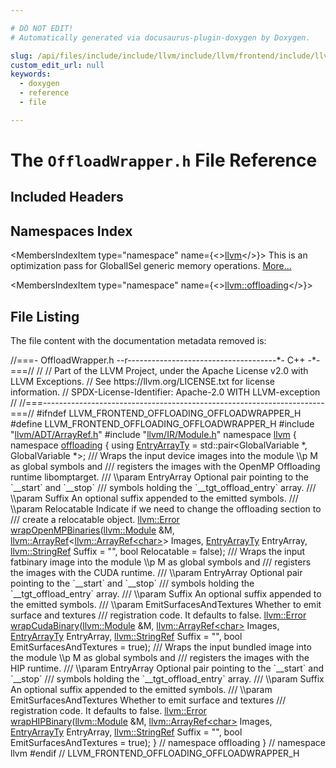 ```yaml
---

# DO NOT EDIT!
# Automatically generated via docusaurus-plugin-doxygen by Doxygen.

slug: /api/files/include/include/llvm/include/llvm/frontend/include/llvm/frontend/offloading/offloadwrapper-h
custom_edit_url: null
keywords:
  - doxygen
  - reference
  - file

---
```





# The `OffloadWrapper.h` File Reference

<DoxygenPage pluginConfig={pluginConfig}>



## Included Headers

<IncludesList>
<IncludesListItem
  filePath="llvm/ADT/ArrayRef.h"
  permalink="/docs/api/files/include/include/llvm/include/llvm/adt/arrayref-h"
  isLocal="true" />
<IncludesListItem
  filePath="llvm/IR/Module.h"
  permalink="/docs/api/files/include/include/llvm/include/llvm/ir/module-h"
  isLocal="true" />
</IncludesList>

## Namespaces Index

<MembersIndex>

<MembersIndexItem
  type="namespace"
  name={<><a href="/docs/api/namespaces/llvm">llvm</a></>}>
This is an optimization pass for GlobalISel generic memory operations. <a href="/docs/api/namespaces/llvm/#details">More...</a>
</MembersIndexItem>

<MembersIndexItem
  type="namespace"
  name={<><a href="/docs/api/namespaces/llvm/offloading">llvm::offloading</a></>}>
</MembersIndexItem>

</MembersIndex>


## File Listing

The file content with the documentation metadata removed is:

<ProgramListing>

<Link id="l00001" /><CodeLine lineNumber="1"><Highlight kind="comment">//===- OffloadWrapper.h --r-------------------------------------&#42;- C++ -&#42;-===//</Highlight><Highlight kind="normal"></Highlight></CodeLine>
<Link id="l00002" /><CodeLine lineNumber="2"><Highlight kind="normal"></Highlight><Highlight kind="comment">//</Highlight><Highlight kind="normal"></Highlight></CodeLine>
<Link id="l00003" /><CodeLine lineNumber="3"><Highlight kind="normal"></Highlight><Highlight kind="comment">// Part of the LLVM Project, under the Apache License v2.0 with LLVM Exceptions.</Highlight><Highlight kind="normal"></Highlight></CodeLine>
<Link id="l00004" /><CodeLine lineNumber="4"><Highlight kind="normal"></Highlight><Highlight kind="comment">// See https://llvm.org/LICENSE.txt for license information.</Highlight><Highlight kind="normal"></Highlight></CodeLine>
<Link id="l00005" /><CodeLine lineNumber="5"><Highlight kind="normal"></Highlight><Highlight kind="comment">// SPDX-License-Identifier: Apache-2.0 WITH LLVM-exception</Highlight><Highlight kind="normal"></Highlight></CodeLine>
<Link id="l00006" /><CodeLine lineNumber="6"><Highlight kind="normal"></Highlight><Highlight kind="comment">//</Highlight><Highlight kind="normal"></Highlight></CodeLine>
<Link id="l00007" /><CodeLine lineNumber="7"><Highlight kind="normal"></Highlight><Highlight kind="comment">//===----------------------------------------------------------------------===//</Highlight><Highlight kind="normal"></Highlight></CodeLine>
<Link id="l00008" /><CodeLine lineNumber="8"><Highlight kind="normal"></Highlight></CodeLine>
<Link id="l00009" /><CodeLine lineNumber="9"><Highlight kind="normal"></Highlight><Highlight kind="preprocessor">#ifndef LLVM&#95;FRONTEND&#95;OFFLOADING&#95;OFFLOADWRAPPER&#95;H</Highlight><Highlight kind="normal"></Highlight></CodeLine>
<Link id="l00010" /><CodeLine lineNumber="10"><Highlight kind="normal"></Highlight><Highlight kind="preprocessor">#define LLVM&#95;FRONTEND&#95;OFFLOADING&#95;OFFLOADWRAPPER&#95;H</Highlight><Highlight kind="normal"></Highlight></CodeLine>
<Link id="l00011" /><CodeLine lineNumber="11"><Highlight kind="normal"></Highlight></CodeLine>
<Link id="l00012" /><CodeLine lineNumber="12"><Highlight kind="normal"></Highlight><Highlight kind="preprocessor">#include &quot;<a href="/docs/api/files/include/include/llvm/include/llvm/adt/arrayref-h">llvm/ADT/ArrayRef.h</a>&quot;</Highlight><Highlight kind="normal"></Highlight></CodeLine>
<Link id="l00013" /><CodeLine lineNumber="13"><Highlight kind="normal"></Highlight><Highlight kind="preprocessor">#include &quot;<a href="/docs/api/files/include/include/llvm/include/llvm/ir/module-h">llvm/IR/Module.h</a>&quot;</Highlight><Highlight kind="normal"></Highlight></CodeLine>
<Link id="l00014" /><CodeLine lineNumber="14"><Highlight kind="normal"></Highlight></CodeLine>
<Link id="l00015" /><CodeLine lineNumber="15"><Highlight kind="normal"></Highlight><Highlight kind="keyword">namespace </Highlight><Highlight kind="normal"><a href="/docs/api/namespaces/llvm">llvm</a> &#123;</Highlight></CodeLine>
<Link id="l00016" /><CodeLine lineNumber="16" lineLink="/docs/api/namespaces/llvm/offloading"><Highlight kind="normal"></Highlight><Highlight kind="keyword">namespace </Highlight><Highlight kind="normal"><a href="/docs/api/namespaces/llvm/offloading">offloading</a> &#123;</Highlight></CodeLine>
<Link id="l00017" /><CodeLine lineNumber="17" lineLink="/docs/api/namespaces/llvm/offloading/#a8b583147c80ad356eeccb01b64688984"><Highlight kind="normal"></Highlight><Highlight kind="keyword">using </Highlight><Highlight kind="normal"><a href="/docs/api/namespaces/llvm/offloading/#a8b583147c80ad356eeccb01b64688984">EntryArrayTy</a> = std::pair&lt;GlobalVariable &#42;, GlobalVariable &#42;&gt;;</Highlight><Highlight kind="comment"></Highlight></CodeLine>
<Link id="l00018" /><CodeLine lineNumber="18"><Highlight kind="comment">/// Wraps the input device images into the module \\p M as global symbols and</Highlight></CodeLine>
<Link id="l00019" /><CodeLine lineNumber="19"><Highlight kind="comment">/// registers the images with the OpenMP Offloading runtime libomptarget.</Highlight></CodeLine>
<Link id="l00020" /><CodeLine lineNumber="20"><Highlight kind="comment">/// \\param EntryArray Optional pair pointing to the &#96;&#95;&#95;start&#96; and &#96;&#95;&#95;stop&#96;</Highlight></CodeLine>
<Link id="l00021" /><CodeLine lineNumber="21"><Highlight kind="comment">/// symbols holding the &#96;&#95;&#95;tgt&#95;offload&#95;entry&#96; array.</Highlight></CodeLine>
<Link id="l00022" /><CodeLine lineNumber="22"><Highlight kind="comment">/// \\param Suffix An optional suffix appended to the emitted symbols.</Highlight></CodeLine>
<Link id="l00023" /><CodeLine lineNumber="23"><Highlight kind="comment">/// \\param Relocatable Indicate if we need to change the offloading section to</Highlight></CodeLine>
<Link id="l00024" /><CodeLine lineNumber="24"><Highlight kind="comment">/// create a relocatable object.</Highlight><Highlight kind="normal"></Highlight></CodeLine>
<Link id="l00025" /><CodeLine lineNumber="25"><Highlight kind="normal"><a href="/docs/api/classes/llvm/error">llvm::Error</a> <a href="/docs/api/namespaces/llvm/offloading/#a8acaeff0d5377d081e04c0f9c1a0726e">wrapOpenMPBinaries</a>(<a href="/docs/api/classes/llvm/module">llvm::Module</a> &amp;M,</Highlight></CodeLine>
<Link id="l00026" /><CodeLine lineNumber="26"><Highlight kind="normal">                               <a href="/docs/api/classes/llvm/arrayref">llvm::ArrayRef</a>&lt;<a href="/docs/api/classes/llvm/arrayref">llvm::ArrayRef&lt;char&gt;</a>&gt; Images,</Highlight></CodeLine>
<Link id="l00027" /><CodeLine lineNumber="27"><Highlight kind="normal">                               <a href="/docs/api/namespaces/llvm/offloading/#a8b583147c80ad356eeccb01b64688984">EntryArrayTy</a> EntryArray,</Highlight></CodeLine>
<Link id="l00028" /><CodeLine lineNumber="28"><Highlight kind="normal">                               <a href="/docs/api/classes/llvm/stringref">llvm::StringRef</a> Suffix = </Highlight><Highlight kind="stringliteral">&quot;&quot;</Highlight><Highlight kind="normal">,</Highlight></CodeLine>
<Link id="l00029" /><CodeLine lineNumber="29"><Highlight kind="normal">                               </Highlight><Highlight kind="keywordtype">bool</Highlight><Highlight kind="normal"> Relocatable = </Highlight><Highlight kind="keyword">false</Highlight><Highlight kind="normal">);</Highlight></CodeLine>
<Link id="l00030" /><CodeLine lineNumber="30"><Highlight kind="normal"></Highlight><Highlight kind="comment"></Highlight></CodeLine>
<Link id="l00031" /><CodeLine lineNumber="31"><Highlight kind="comment">/// Wraps the input fatbinary image into the module \\p M as global symbols and</Highlight></CodeLine>
<Link id="l00032" /><CodeLine lineNumber="32"><Highlight kind="comment">/// registers the images with the CUDA runtime.</Highlight></CodeLine>
<Link id="l00033" /><CodeLine lineNumber="33"><Highlight kind="comment">/// \\param EntryArray Optional pair pointing to the &#96;&#95;&#95;start&#96; and &#96;&#95;&#95;stop&#96;</Highlight></CodeLine>
<Link id="l00034" /><CodeLine lineNumber="34"><Highlight kind="comment">/// symbols holding the &#96;&#95;&#95;tgt&#95;offload&#95;entry&#96; array.</Highlight></CodeLine>
<Link id="l00035" /><CodeLine lineNumber="35"><Highlight kind="comment">/// \\param Suffix An optional suffix appended to the emitted symbols.</Highlight></CodeLine>
<Link id="l00036" /><CodeLine lineNumber="36"><Highlight kind="comment">/// \\param EmitSurfacesAndTextures Whether to emit surface and textures</Highlight></CodeLine>
<Link id="l00037" /><CodeLine lineNumber="37"><Highlight kind="comment">/// registration code. It defaults to false.</Highlight><Highlight kind="normal"></Highlight></CodeLine>
<Link id="l00038" /><CodeLine lineNumber="38"><Highlight kind="normal"><a href="/docs/api/classes/llvm/error">llvm::Error</a> <a href="/docs/api/namespaces/llvm/offloading/#ae8476f6b1335517f24e2a9236806f425">wrapCudaBinary</a>(<a href="/docs/api/classes/llvm/module">llvm::Module</a> &amp;M, <a href="/docs/api/classes/llvm/arrayref">llvm::ArrayRef&lt;char&gt;</a> Images,</Highlight></CodeLine>
<Link id="l00039" /><CodeLine lineNumber="39"><Highlight kind="normal">                           <a href="/docs/api/namespaces/llvm/offloading/#a8b583147c80ad356eeccb01b64688984">EntryArrayTy</a> EntryArray, <a href="/docs/api/classes/llvm/stringref">llvm::StringRef</a> Suffix = </Highlight><Highlight kind="stringliteral">&quot;&quot;</Highlight><Highlight kind="normal">,</Highlight></CodeLine>
<Link id="l00040" /><CodeLine lineNumber="40"><Highlight kind="normal">                           </Highlight><Highlight kind="keywordtype">bool</Highlight><Highlight kind="normal"> EmitSurfacesAndTextures = </Highlight><Highlight kind="keyword">true</Highlight><Highlight kind="normal">);</Highlight></CodeLine>
<Link id="l00041" /><CodeLine lineNumber="41"><Highlight kind="normal"></Highlight><Highlight kind="comment"></Highlight></CodeLine>
<Link id="l00042" /><CodeLine lineNumber="42"><Highlight kind="comment">/// Wraps the input bundled image into the module \\p M as global symbols and</Highlight></CodeLine>
<Link id="l00043" /><CodeLine lineNumber="43"><Highlight kind="comment">/// registers the images with the HIP runtime.</Highlight></CodeLine>
<Link id="l00044" /><CodeLine lineNumber="44"><Highlight kind="comment">/// \\param EntryArray Optional pair pointing to the &#96;&#95;&#95;start&#96; and &#96;&#95;&#95;stop&#96;</Highlight></CodeLine>
<Link id="l00045" /><CodeLine lineNumber="45"><Highlight kind="comment">/// symbols holding the &#96;&#95;&#95;tgt&#95;offload&#95;entry&#96; array.</Highlight></CodeLine>
<Link id="l00046" /><CodeLine lineNumber="46"><Highlight kind="comment">/// \\param Suffix An optional suffix appended to the emitted symbols.</Highlight></CodeLine>
<Link id="l00047" /><CodeLine lineNumber="47"><Highlight kind="comment">/// \\param EmitSurfacesAndTextures Whether to emit surface and textures</Highlight></CodeLine>
<Link id="l00048" /><CodeLine lineNumber="48"><Highlight kind="comment">/// registration code. It defaults to false.</Highlight><Highlight kind="normal"></Highlight></CodeLine>
<Link id="l00049" /><CodeLine lineNumber="49"><Highlight kind="normal"><a href="/docs/api/classes/llvm/error">llvm::Error</a> <a href="/docs/api/namespaces/llvm/offloading/#ad14a169be48a9fd66713e2d0a963223c">wrapHIPBinary</a>(<a href="/docs/api/classes/llvm/module">llvm::Module</a> &amp;M, <a href="/docs/api/classes/llvm/arrayref">llvm::ArrayRef&lt;char&gt;</a> Images,</Highlight></CodeLine>
<Link id="l00050" /><CodeLine lineNumber="50"><Highlight kind="normal">                          <a href="/docs/api/namespaces/llvm/offloading/#a8b583147c80ad356eeccb01b64688984">EntryArrayTy</a> EntryArray, <a href="/docs/api/classes/llvm/stringref">llvm::StringRef</a> Suffix = </Highlight><Highlight kind="stringliteral">&quot;&quot;</Highlight><Highlight kind="normal">,</Highlight></CodeLine>
<Link id="l00051" /><CodeLine lineNumber="51"><Highlight kind="normal">                          </Highlight><Highlight kind="keywordtype">bool</Highlight><Highlight kind="normal"> EmitSurfacesAndTextures = </Highlight><Highlight kind="keyword">true</Highlight><Highlight kind="normal">);</Highlight></CodeLine>
<Link id="l00052" /><CodeLine lineNumber="52"><Highlight kind="normal">&#125; </Highlight><Highlight kind="comment">// namespace offloading</Highlight><Highlight kind="normal"></Highlight></CodeLine>
<Link id="l00053" /><CodeLine lineNumber="53"><Highlight kind="normal">&#125; </Highlight><Highlight kind="comment">// namespace llvm</Highlight><Highlight kind="normal"></Highlight></CodeLine>
<Link id="l00054" /><CodeLine lineNumber="54"><Highlight kind="normal"></Highlight></CodeLine>
<Link id="l00055" /><CodeLine lineNumber="55"><Highlight kind="normal"></Highlight><Highlight kind="preprocessor">#endif </Highlight><Highlight kind="comment">// LLVM&#95;FRONTEND&#95;OFFLOADING&#95;OFFLOADWRAPPER&#95;H</Highlight><Highlight kind="normal"></Highlight></CodeLine>

</ProgramListing>


</DoxygenPage>
